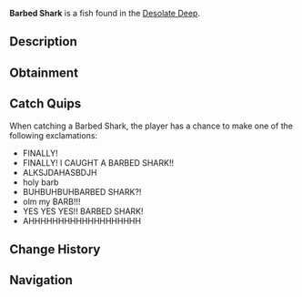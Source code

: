 {{FishInfobox
|image          = Barbed Shark.png
|rarity         = Legendary
|sea            = First Sea
|location       = [[Desolate Deep]]
|sublocation    = 
|sources        = Fishing Rod
|radar_location = 
|prog_speed     = -60
|xp             = 4000
|weather        = 
|time           = 
|season         = 
|bait           = Fish Head
|base_weight    = 950
|base_value     = 8300
|weight_range   = 250
|base_chance    = 0.08
|base_resil     = 10
}}
'''Barbed Shark''' is a {{Rarity|Legendary}} fish found in the [[Desolate Deep]].

== Description ==
{{Description|The Barbed Shark, a fierce apex predator within the Desolate Deep, is not a fish to be messed with. When they bite on to a hook, they put up a fierce fight, but give a great reward due to the valuable materials that make up their many scales.|Bestiary Entry}}

== Obtainment ==
{{Description|Can be found within the Desolate Deep|Bestiary Hint}}
{{Fish Availability|
Desolate Deep/Desolate Pocket
|top_rods      = 
Leviathan's Fang Rod\8261.63\47575.94;
Free Spirit Rod\8108.96\46630.06;
Trident Rod\7205.52\41434.86;
Great Rod of Oscar\6233.51\34502.52;
Azure Of Lagoon\6214.9\35496.38;
Resourceful Rod\4518.02\25090.71;
Destiny Rod\4630.35\25679.58;
No-Life Rod\6195.81\34993.48;
Ethereal Prism Rod\6130\34198.04;
Astralhook Rod\6125.16\34150.7;
Seraphic Rod\6120.52\34341.58;
Challenger's Rod\5924.98\33437.74;
Rod Of The Forgotten Fang\5590.1\31386.95;
Blazebringer Rod\5265.54\29811.67;
Verdant Shear Rod\4918.8\27920.1;
Rod Of The Depths\4907.57\27613.21;
Zeus Rod\4896.19\27720.54;
Rod Of The Exalted One\4792.48\26819.17;
Depthseeker Rod\4608.91\26184.35;
Avalanche Rod\4066\23108.26;
Volcanic Rod\3825.23\21657.11;
Steady Rod\1383.56\7913.92
|recommended   = Trident Rod
}}

== Catch Quips ==
When catching a Barbed Shark, the player has a chance to make one of the following exclamations:
* FINALLY!
* FINALLY! I CAUGHT A BARBED SHARK!!
* ALKSJDAHASBDJH
* holy barb
* BUHBUHBUHBARBED SHARK?!
* olm my BARB!!!
* YES YES YES!! BARBED SHARK!
* AHHHHHHHHHHHHHHHHHHH

== Change History ==
{{Change History|{{subst:Current Version}}}}

== Navigation ==
{{Fish Navbox|Desolate Deep}}